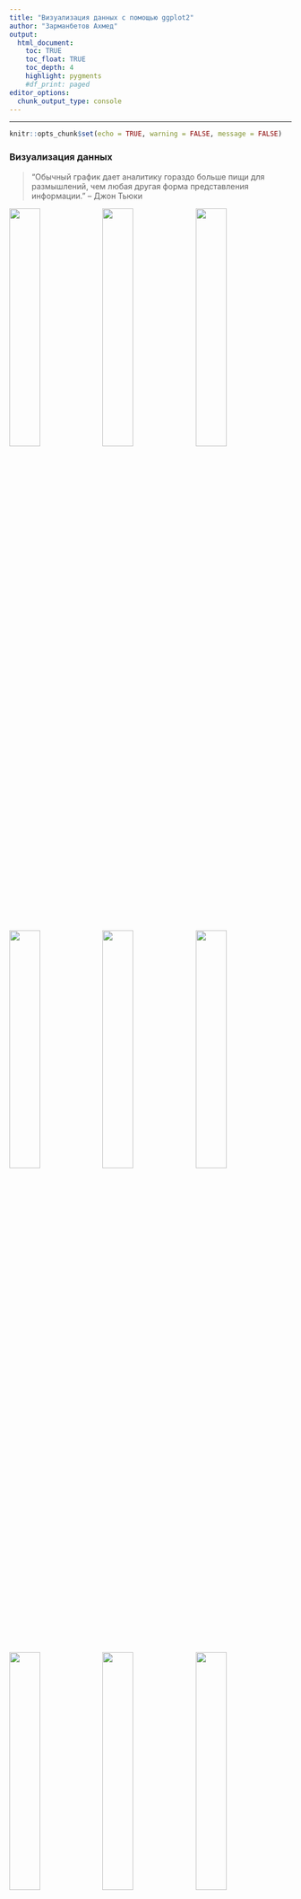 ```yaml
---
title: "Визуализация данных с помощью ggplot2"
author: "Зарманбетов Ахмед"
output: 
  html_document:
    toc: TRUE
    toc_float: TRUE
    toc_depth: 4
    highlight: pygments
    #df_print: paged
editor_options: 
  chunk_output_type: console
---
```

---
```r
knitr::opts_chunk$set(echo = TRUE, warning = FALSE, message = FALSE)
```

### Визуализация данных

> "Обычный график дает аналитику гораздо больше пищи для размышлений, чем любая другая форма представления информации." -- Джон Тьюки


![](pictures/box.gif){width=33%}![](pictures/year.gif){width=33%}![](pictures/names.gif){width=33%} 
![](pictures/dens.png){width=33%}![](pictures/ts.png){width=33%}![](pictures/krug.png){width=33%}
![](pictures/map.png){width=33%}![](pictures/den.png){width=33%}![](pictures/lm.png){width=33%}

```r
library(plotly)
p <- plot_ly(z = volcano, type = "surface")
p 
```

Визуализациия -- один из важнейших этапов анализа данных. Различные графики могут помочь понять, что не так с вашмими данными, найти какие-то закономерности, понять какая зависимость между переменными (линейная, нелинейная), найти аномалии или выбросы и многое другое. К тому же визуализация это очень красиво!

Графики могут быть очень разными, например:

1. Визуализация одной переменной (histogram, bar, boxplot).
2. Визуализация нескольких переменных (scatter plot, line plot).
3. Визуализация графов.
4. Визуализация карты.
5. Визуализация моделей.
6. Визуализация 3D графиков.

На [этом сайте](https://datavizcatalogue.com/RU/) можно найти большое количество разных типов графиков.

### ggplot2

В стандартном пакете R есть визуализация с помощью функции `plot`. Она уже устарела и не такая красивая, как визуализация с помощью пакета `ggplot2`.

#### Установка и подгрузка пакета

Давайте установим и подгрузим уже известные нам пакеты, а также пакет `ggplot2`.

```r
packages <- c('ggplot2', 'dplyr', 'tidyr', 'tibble')
# install.packages(packages)
library(ggplot2)
library(dplyr)
library(tidyr)
library(tibble)
```

#### Принцип создания графика

Визуализация часто помогает найти какие-то закономерности в данных, которые потом можно использовать для построения моделей. Давайте возьмем набор данных `mpg`. Можно вызвать справку по этому датасету с помощью команды `?mpg`. Взглянем на то, как выглядит наш набор данных.

```r
glimpse(mpg)
```

В этом наборе данных представлена информация о 38 моделях автомобилей. Среди 11 переменных в этом датасете есть 2 следующие переменные:

* `displ` -- объем двигателя (в литрах)
* `hwy` -- эффективность расхода топлива, сколько миль машина может проехать с одним галлоном (около 4 литров) топлива

Скорее всего эти переменные взаимосвязаны. Чем больше объем двигателя, тем меньше миль машина сможет проехать. Давайте проверим это, нарисовав график.

```r
ggplot(data = mpg) +
  geom_point(mapping = aes(x = displ, y = hwy))
```

Видно, что и правда существует какая-то отрицательная связь. Но нас интересует то, как можно строить графики с помощью пакета `ggplot2`.

1. Любой график в `ggplot2` начинается с функции `ggplot()`, внутри которой вы передайте обязательный аргумент `data` -- это ваш набор данных, в котором находится информация для визуализации.
2. Весь рисунок -- это **наложение нескольких слоев** с помощью знака плюс (`+`). Функция `ggplot()` строит первый слой. Она создает систему координат, к которой можно начинать добавлять слои.

```r
ggplot(data = mpg)
```

3. Функция `geom_point()` накладывает следующий слой, который состоит из точек. Эта функция имеет обязательный аргумент `mapping`, в котором вы должны указать оси (переменные) для вашего графика. Существует целое семейство функций, которые имеют название `geom_xxx`.

#### Атрибуты графика

Вы можете также можете изменять ваш график. Например, вы хотите изменить цвет (`color`) и размер (`size`) точек. Внутри функции вы можете добавить эти аргументы.

```r
ggplot(data = mpg) +
  geom_point(mapping = aes(x = displ, y = hwy), color = 'blue', size = 2.5)
```

Вы можете писать какой-то цвет в виде строки. А можете использовать формат *HEX*. Например на [сайте](https://colorscheme.ru/color-converter.html) вы можете выбрать нужный вам цвет и использовать его.

```r
ggplot(data = mpg) +
  geom_point(mapping = aes(x = displ, y = hwy), color = '#593dbf')
```

Также вы можете поставить не точки, а другую форму (`shape`). Можно например поставить треугольники.

```r
ggplot(data = mpg) +
  geom_point(mapping = aes(x = displ, y = hwy), color = '#593dbf', shape = 2)
```

На рисунке показаны все виды форм.

![](pictures/shape.png)

Стоит заметить, что формы с 21 по 25 могут иметь 2 цвета. Обычный атрибут `color` отвечает за цвет границы. Если вы хотите закрасить фигуру, то можно использовать атрибут `fill`.

```r
ggplot(data = mpg) +
  geom_point(mapping = aes(x = displ, y = hwy), 
             color = '#593dbf', shape = 25,
             fill = 'red')
```
 
Также с помощью атрибута `alpha` вы можете делать ваши точки более прозрачными. Этот аргумент должен принимать значения от 0 до 1. По умолчанию стоит 1.

```r
ggplot(data = mpg) +
  geom_point(mapping = aes(x = displ, y = hwy), 
             alpha = 0.5)
```

Некоторые точки не стали прозрачными. Это произошло, так как на самом деле там не одна, а несколько точек, поэтому при наложении друг на друга они дали менее прозрачную точку. Это аргумент бывает очень удобным, когда вы визуализируете большой набор данных. 

#### Другой взгляд на атрибуты

Атрибуты украшают график, но можно использовать их и по-другому. До этого мы рисовали график, в котором использовали две непрерывные переменные. То есть на графике мы можем увидеть взаимосвязь только переменных. Нарисовать третью ось и перейти в трехмерное пространство, чтобы добавить 3 переменную было бы не очень хорошим решением. Атрибуты, про которые мы с вами узнали могут помочь нам добавить информацию на график о других переменных. 

У нас есть переменная `drv`, которая принимает только 3 значения. Эти значения указывают какой привод у машины.

```r
mpg %>%
  select(drv) %>%
  unique()
```

Можно, например расскрасить каждое значение в отдельный цвет. В этом случае нам нужно сделать следующее:

1. **ВАЖНО!** Использовать атрибут `color` в функции `aes`.
2. Передаем теперь этому артрибуты не какой-то цвет, а переменную `drv`.

```r
# ДО
ggplot(data = mpg) +
  geom_point(mapping = aes(x = displ, y = hwy), color = 'blue')

# ПОСЛЕ
ggplot(data = mpg) +
  geom_point(mapping = aes(x = displ, y = hwy, color = drv))
```

Нарисуем наш новый график!

```r
ggplot(data = mpg) +
  geom_point(mapping = aes(x = displ, y = hwy, color = drv))
```

У нашего графика автоматически появилась легенда. Про нее мы тоже поговорим позже.

Попробуем теперь использовать переменную `cyl`, которая показывает количество цилиндров в двигателе. Эта переменная принимает значения 4, 5, 6 и 8.

```r
ggplot(data = mpg) +
  geom_point(mapping = aes(x = displ, y = hwy, color = cyl))
```

График получился не таким как раньше. Это просходит, так как мы имеем числовую переменную. Но у нас всего 4 значения, поэтому стоит использовать факторный тип. Перевести переменную в факторный тип можно прямо внутри функции `aes`. 

```r
ggplot(data = mpg) +
  geom_point(mapping = aes(x = displ, y = hwy, color = factor(cyl)))
```

Вы можете использовать и другие атрибуты, а также их комбинации. 

```r
ggplot(data = mpg) +
  geom_point(mapping = aes(x = displ, y = hwy, color = factor(cyl), shape = drv))
```

На таком графике уже можно увидеть взаимосвязь 4 переменных. Но не стоит этим увлекаться. График не должен быть сложным.

#### Виузализация временных рядов

До этого мы с вами говорили про график рассеяния (scatter plot). Он показывал взаимосвязь двух непрерывных переменных. Часто нам хочется посмотреть на динамику какого-то показателя (переменной) во времени. 

Давайте возьмем датасет `economics` из пакеты `dplyr`. Видим, что у нас есть переменная `date`, которая уже имеет формат даты. А также какие-то показатели. Например уровень безработицы (`uempmed`). Давайте нарисуем график дата -- уровень безработицы. Для этого используем слой `geom_line()`, который работает аналогично `geom_point()`.

```r
ggplot(data = economics) +
  geom_line(mapping = aes(x = date, y = uempmed))
```

Давайте добавим еще временной ряд для переменной `psavert`, которая показывает процент личных сбережений людей. Мы можем просто нанести еще один слой `geom_line()`.

```r
ggplot(data = economics) +
  geom_line(mapping = aes(x = date, y = uempmed)) + 
  geom_line(mapping = aes(x = date, y = psavert))
```

Получилось два временных ряда на одной картинке, но они одного цвета, и легенда не появилась. Первый способ как это можно исправить это задать цвет и легенду самому, это очень неприятный способ. Второй способ это использовать знакомую нам функцию `gather`. С `ggplot` можно использовать *pipe* (`%>%`).

```r
economics %>%
  gather(Type, Value, uempmed, psavert) %>%
  ggplot() +
    geom_line(aes(x = date, y = Value, color = Type))
```

Если в вашем слое вы постоянно работаете с одними осями, то вы можете их указать прямо в функции `ggplot`, чтобы не писать их несколько раз.

```r
economics %>%
  gather(Type, Value, uempmed, psavert) %>%
  ggplot(aes(x = date, y = Value, color = Type)) +
    geom_line()
```

#### Гистограмма

Гистограмма строится для **одной непрерывной** переменной. Это нужно, чтобы посмотреть на распределение нашей переменной. Для построения гистограммы достаточно указать одну ось **x* и использовать функцию `geom_histogram`.

```r
ggplot(iris, aes(x = Sepal.Width)) +
  geom_histogram()
```

Мы получили гистограмму, но она не очень хорошо выглядит. Возникают интервалы, в которых переменная не принимает никакие значения. Из-за этого эти интервалы пустые. Сейчас автоматически выбирается ширина прямоугольничков. Ее можно менять с помощью аргумента `binwidth`. 

```r
ggplot(iris, aes(x = Sepal.Width)) +
  geom_histogram(binwidth = 0.1)
```

Часто нам не нужно абсолютное значение, а нужно плотность распределения. Ее можно добавить с помощью известной функции `aes`, внутри которой ей присовить значение `..density..`. Точками отделяем, чтобы R не подумал, что это название переменной.

```r
ggplot(iris, aes(x = Sepal.Width)) +
  geom_histogram(aes(y = ..density..), binwidth = 0.1)
```

Вы можете так же использовать атрибуты.

```r
ggplot(iris, aes(x = Sepal.Width, fill = Species)) +
  geom_histogram(binwidth = 0.1)
```

График не совсем понятный, так как у значения x равным 2.5 мы не понимаем долю *setosa*. 

```r
ggplot(iris, aes(x = Sepal.Width, fill = Species)) +
  geom_histogram(binwidth = 0.1)
```

Есть несколько способов исправить это.

Первый способ: использовать аргумент `position`.

```r
ggplot(iris, aes(x = Sepal.Width, fill = Species)) +
  geom_histogram(binwidth = 0.1, position = 'dodge')
```

```r
ggplot(iris, aes(x = Sepal.Width, fill = Species)) +
  geom_histogram(binwidth = 0.1, position = 'fill')
```

Эти графики не так хороши. Поэтому есть второй способ: использовать функцию `geom_freqpoly` вместо `geom_histogram`. Она рисует распределение линиями.

```r
ggplot(iris, aes(x = Sepal.Width, color = Species)) +
  geom_freqpoly(binwidth = 0.1)
```

#### Диаграмма

Диаграмма строится для **одной дискретной** переменной. То есть переменные принимающие конечное число значений (факторные). Их можно нарисовать аналогично с помощью функции `geom_bar`.

Давайте посмотрим на количество машин, которые имеют передний, задний привод или 4x4.

```r
ggplot(mpg, aes(x = drv)) +
  geom_bar()
```

Вы так же можете использовать атрибуты.

```r
ggplot(mpg, aes(x = drv, fill = factor(cyl))) +
  geom_bar()
```

Если на такой график смотреть неудобно, то можно сделать по каждой переменной отдельный столбец с помощью аргумента `position`.

```r
ggplot(mpg, aes(x = drv, fill = factor(cyl))) +
  geom_bar(position=position_dodge())
```


<!-- #### Непрерывная и категориальная переменные -->

<!-- #### Две категориальные переменные -->

<!-- ```{r} -->
<!-- ggplot(data = diamonds) +  -->
<!--   geom_count(mapping = aes(x = cut, y = color)) -->
<!-- ``` -->


<!-- #### Название графика и оси -->

<!-- Все графики, которые мы делали до этого не очень хороши. Их минус заключается в том, что непонятно что этот график отображает. С помощью функции `labs` вы можете добавить название графика (`title`), дополнительное подробное описание графика (`subtitle`), источник данных (`caption`), название осей (`x` и  `y`), а также легенду. -->

<!-- ```{r} -->
<!-- ggplot(mpg, aes(displ, hwy, color = class)) + -->
<!--   geom_point() + -->
<!--   labs(title = 'Fuel efficiency genereally decreases with engine size', -->
<!--        subtitle = 'Two seaters (sports car) are an exception,  -->
<!--                     because of their light weight', -->
<!--        caption = 'Data from fueleconomy.gov', -->
<!--        x = 'Engine displacement (L)', -->
<!--        y = 'Highway fuel economy (mpg)', -->
<!--        color = 'Car type') -->
<!-- ``` -->

<!-- Название осей можно также быстро поменять с помощью функций `xlab()` и `ylab()`. -->

<!-- ```{r} -->
<!-- ggplot(mpg, aes(displ, hwy, color = class)) + -->
<!--   geom_point() + -->
<!--   xlab('Engine displacement (L)') +  -->
<!--   ylab('Highway fuel economy (mpg)') -->
<!-- ``` -->

<!-- Можно также использовать формулы в названии осей с помощью функции `quate()`. Более подробную информация можно найти с помощью команды `?plotmath`. -->

<!-- ```{r} -->
<!-- df <- tibble( -->
<!--   x = runif(10), -->
<!--   y = runif(10) -->
<!-- ) -->
<!-- ggplot(df, aes(x, y)) + -->
<!--   geom_point() + -->
<!--   labs( -->
<!--     x = quote(sum(x[i] ^ 2, i == 1, n)), -->
<!--     y = quote(alpha + beta + frac(delta, theta)) -->
<!--   ) -->
<!-- ``` -->

<!-- #### Оси -->

<!-- `ggplot` автоматически подбирает тип оси исходя от типа переменных. -->

<!-- ```{r} -->
<!-- ggplot(mpg, aes(displ, hwy)) + -->
<!--   geom_point(aes(colour = class)) -->
<!-- ``` -->

<!-- Для изменения осей вы можете использовать семейство функций `scale_*`. -->

<!-- ```{r} -->
<!-- ggplot(mpg, aes(displ, hwy)) + -->
<!--   geom_point(aes(colour = class)) + -->
<!--   scale_x_continuous() + -->
<!--   scale_y_continuous() + -->
<!--   scale_colour_discrete() -->
<!-- ``` -->

<!-- Внешним видом меток на осях и ключей легенды управляют два аргумента: `breaks` и `labels`. -->

<!-- * `breaks` -- управляет положением меток или значениями осей или ключей -->

<!-- ```{r} -->
<!-- ggplot(mpg, aes(displ, hwy)) + -->
<!--   geom_point() + -->
<!--   scale_y_continuous(breaks = seq(15, 40, by = 5)) -->
<!-- ``` -->

<!-- * `labels` --  -->

<!-- ```{r} -->
<!-- ggplot(mpg, aes(displ, hwy)) + -->
<!--   geom_point() + -->
<!--   scale_x_continuous(labels = NULL) + -->
<!--   scale_y_continuous(labels = NULL) -->
<!-- ``` -->


<!-- ```{r} -->
<!-- presidential %>% -->
<!--   mutate(id = 33 + row_number()) %>% -->
<!--   ggplot(aes(start, id)) + -->
<!--     geom_point() + -->
<!--     geom_segment(aes(xend = end, yend = id)) + -->
<!--     scale_x_date(NULL, breaks = presidential$start, date_labels = "'%y") -->
<!-- ``` -->

<!-- Также есть аргумент `limits`, который задает диапозон значений, который мы хотим увидеть. -->

<!-- ```{r} -->
<!-- ggplot(mpg, aes(displ, hwy)) + -->
<!--   geom_point() + -->
<!--   scale_y_continuous(limits = c(20, 40)) + -->
<!--   scale_x_continuous(limits = c(2, 4)) -->
<!-- ``` -->

<!-- ![](pictures/lim.png) -->

<!-- Это можно сделать и с помощью функций `xlim` и `ylim`. -->

<!-- ```{r} -->
<!-- ggplot(mpg, aes(displ, hwy)) + -->
<!--   geom_point() + -->
<!--   ylim(20, 40) + -->
<!--   xlim(2, 4) -->
<!-- ``` -->

<!-- Иногда эти два способа не работают. Тогда вам на может помочь функция `coord_cartesian`. -->

<!-- #### Построение нескольких графиков по категориальным переменным -->

<!-- ```{r} -->
<!-- p <- ggplot(mtcars, aes(x = wt, y = mpg)) + -->
<!--   geom_point() -->
<!-- p + -->
<!--   facet_grid(am ~ .) -->
<!-- p + -->
<!--   facet_grid(. ~ cyl) -->
<!-- p + -->
<!--   facet_grid(am ~ cyl) -->
<!-- ``` -->



<!-- #### Легенда -->

<!-- ####  -->




<!-- #### Сохранение графиков -->

<!-- Для сохранения графика можно использовать функцию `ggsave`, которая сохранит последний **нарисованный** график.  -->

<!-- Можно просто написать название файла и его расширение и все. Рисунок сохранится в рабочей директории.  -->

<!-- ```{r} -->
<!-- ggplot(mpg, aes(displ, hwy)) + geom_point() -->
<!-- ggsave("plot.pdf") -->
<!-- ``` -->

<!-- У этой функции много аргументов. Можно настраивать ширину, длину, качество рисунка и многое другое. -->

<!-- -- -->



<!-- ### ggplot2 -->

<!-- рассказать как он устроен -->

<!-- он устроен накладыванием слоев -->
<!-- Три основных элемента: -->
<!-- 1.Данные(data) -->
<!-- 2.Какие переменные мы маштабируем -->
<!-- 3.Какие элементы мы отображаем(как выглядит рисунок) -->
<!-- 4.Деление графиков -->
<!-- 5.Статистический слой, какие-то линейные или нелинейные модели -->
<!-- 6.Координаты -->
<!-- 7.Тема -->

<!-- Первые два слоя обязательные, они записываются в функции ggplot -->
<!-- Осталбные добавляются с помощью плюсика -->

<!-- Всего этиъ элементов 7 в видео в 1 главе есть классные картинки -->

<!-- рассказать почему он лучше чем обычный plot(прям показать, но не учить их обычному, это только запутает их) -->
<!-- есть в первом видео 2 главы -->
<!-- -можно взять за основу один график и с помощью него рисовать много других -->

<!-- ### Типы графиков -->

<!-- scatter plot -->



<!-- ### Начнем с самого простого график -->

<!-- ```{r} -->
<!-- str(mtcars) -->
<!-- ggplot(mtcars, aes(x = cyl, y = mpg)) + -->
<!--   geom_point() -->
<!-- ``` -->

<!-- Можно видеть, что `cyl` это категориальная переменная, поэтому график получается не достаточно хорошим. Изменим график -->

<!-- ```{r} -->
<!-- ggplot(mtcars, aes(x = factor(cyl), y = mpg)) + -->
<!--   geom_point() -->
<!-- ``` -->

<!-- Убрались лишние значения 5 и 7. -->



<!-- ```{r} -->
<!-- ggplot(mtcars, aes(x = wt, y = mpg)) + -->
<!--   geom_point() -->

<!-- ggplot(mtcars, aes(x = wt, y = mpg, color = disp)) + -->
<!--   geom_point() -->

<!-- ggplot(mtcars, aes(x = wt, y = mpg, size = disp)) + -->
<!--   geom_point() -->
<!-- ``` -->

<!-- ggplot все сделал за вас(про размер и цвет) -->

<!-- disp может быть как непрерывной так и категориальной переменной(выше видим) -->

<!-- ```{r} -->
<!-- ggplot(mtcars, aes(x = wt, y = mpg, shape = disp)) + -->
<!--   geom_point() -->
<!-- ``` -->

<!-- Выдается ошибка, так как shape работает только с категориальными переменными -->

<!-- ```{r} -->
<!-- # Explore the diamonds data frame with str() -->
<!-- str(diamonds) -->

<!-- # Add geom_point() with + -->
<!-- ggplot(diamonds, aes(x = carat, y = price)) +  -->
<!--   geom_point() -->


<!-- # Add geom_point() and geom_smooth() with + -->
<!-- ggplot(diamonds, aes(x = carat, y = price))+ -->
<!--   geom_point() +  -->
<!--   geom_smooth() -->
<!-- ``` -->

<!-- ```{r} -->
<!-- # 1 - The plot you created in the previous exercise -->
<!-- ggplot(diamonds, aes(x = carat, y = price)) + -->
<!--   geom_point() + -->
<!--   geom_smooth() -->

<!-- # 2 - Copy the above command but show only the smooth line -->
<!-- ggplot(diamonds, aes(x = carat, y = price)) + -->
<!--   geom_smooth() -->

<!-- # 3 - Copy the above command and assign the correct value to col in aes() -->
<!-- ggplot(diamonds, aes(x = carat, y = price,color = clarity)) + -->
<!--   geom_smooth() -->

<!-- # 4 - Keep the color settings from previous command. Plot only the points with argument alpha. -->
<!-- ggplot(diamonds, aes(x = carat, y = price,color = clarity)) + -->
<!--   geom_point(alpha = 0.4) -->

<!-- ``` -->

<!-- ### Основы -->

<!-- можно взять за основу два слоя а потом из них делать различные рисунки -->
<!-- aes можно добавлять в 3 слой, не обязательно во второй -->

<!-- ```{r} -->
<!-- # Create the object containing the data and aes layers: dia_plot -->
<!-- dia_plot <- ggplot(diamonds, aes(x = carat, y = price)) -->

<!-- # Add a geom layer with + and geom_point() -->
<!-- dia_plot + geom_point() -->

<!-- # Add the same geom layer, but with aes() inside -->
<!-- dia_plot + geom_point(aes(color = clarity)) -->

<!-- dia_plot + geom_smooth(aes(col = clarity), se = FALSE) # se от ошибок -->

<!-- ``` -->

<!-- ```{r} -->
<!-- # Plot 1: add geom_point() to this command to create a scatter plot -->
<!-- ggplot(mtcars, aes(x = wt, y = mpg, col = cyl)) + -->
<!--   geom_point()  # Fill in using instructions Plot 1 -->

<!-- # Plot 2: include the lines of the linear models, per cyl -->
<!-- ggplot(mtcars, aes(x = wt, y = mpg, col = cyl)) + -->
<!--   geom_point() + # Copy from Plot 1 -->
<!--   geom_smooth(method = 'lm', se = F)   # Fill in using instructions Plot 2 -->

<!-- # Plot 3: include a lm for the entire dataset in its whole -->
<!-- ggplot(mtcars, aes(x = wt, y = mpg, col = cyl)) + -->
<!--   geom_point() + # Copy from Plot 1 -->
<!--   geom_smooth(method = 'lm', se = F) + # Copy from Plot 2 -->
<!--   geom_smooth(aes(group = 1), method = 'lm', se = F, linetype =2)   # Fill in using instructions Plot 3 -->
<!-- ``` -->

<!-- ### Первый слой - data -->

<!-- Почему первый вариант не верен? -->
<!-- ```{r} -->
<!-- # Option 1 -->
<!-- ggplot(iris, aes(x = Sepal.Length, y = Sepal.Width)) + -->
<!--   geom_point() + -->
<!--   geom_point(aes(x = Petal.Length, y = Petal.Width), col = "red") -->

<!-- # Option 2 -->
<!-- ggplot(iris.wide, aes(x = Length, y = Width, col = Part)) + -->
<!--   geom_point() -->
<!-- ``` -->

<!-- ПОСМОТРЕТЬ ПРО ТО КАКИЕ ГРАФИКИ НОРМ А КАКИЕ НЕТ ВО 2 ГЛАВЕ 3 ВИДЕО -->

<!-- ```{r} -->
<!-- # Consider the structure of iris, iris.wide and iris.tidy (in that order) -->
<!-- str(iris) -->
<!-- str(iris.wide) -->
<!-- str(iris.tidy) -->



<!-- # Think about which dataset you would use to get the plot shown right -->
<!-- # Fill in the ___ to produce the plot given to the right -->
<!-- ggplot(iris.tidy, aes(x = Species, y = Value, col = Part)) + -->
<!--   geom_jitter() + -->
<!--   facet_grid(. ~ Measure) -->
<!-- ``` -->

<!-- ```{r} -->
<!-- # Load the tidyr package -->
<!-- library(tidyr) -->

<!-- # Fill in the ___ to produce to the correct iris.tidy dataset -->
<!-- iris.tidy <- iris %>% -->
<!--   gather(key, Value, -Species) %>% -->
<!--   separate(key, c("Part", "Measure"), "\\.") -->
<!-- ``` -->

<!-- ```{r} -->
<!-- # The 3 data frames (iris, iris.wide and iris.tidy) are available in your environment -->
<!-- # Execute head() on iris, iris.wide and iris.tidy (in that order) -->
<!-- head(iris) -->
<!-- head(iris.wide) -->
<!-- head(iris.tidy) -->

<!-- # Think about which dataset you would use to get the plot shown right -->
<!-- # Fill in the ___ to produce the plot given to the right -->
<!-- ggplot(iris.wide, aes(x = Length, y = Width, color = Part)) + -->
<!--   geom_jitter() + -->
<!--   facet_grid(. ~ Species) -->
<!-- ``` -->

<!-- ```{r} -->
<!-- # Load the tidyr package -->
<!-- library(tidyr) -->

<!-- # Add column with unique ids (don't need to change) -->
<!-- iris$Flower <- 1:nrow(iris) -->

<!-- # Fill in the ___ to produce to the correct iris.wide dataset -->
<!-- iris.wide <- iris %>% -->
<!--   gather(key, value, -Species, -Flower) %>% -->
<!--   separate(key, c("Part", 'Measure'), "\\.") %>% -->
<!--   spread(Measure, value) -->
<!-- ``` -->

<!-- ### Разбираемся со вторым слоем aesthetic -->

<!-- Есть атрибуты - это просто цвет, например цвет всех точек красный, а есть aesthetic(нужно придумать перевод) - это когда мы используем еще одну переменную, например цвет зависит от пола. -->

<!-- aesthetic записывается в функции aes, а атрибиуты вне этой функции -->

<!-- Основные aesthetic: -->
<!-- -X -->
<!-- -Y -->
<!-- -colour -->
<!-- -fill -->
<!-- -size -->
<!-- -alpha -->
<!-- -linetype -->
<!-- -labels -->
<!-- -shape(19 по дефолту) -->

<!-- ```{r} -->
<!-- # 1 - Map mpg to x and cyl to y -->
<!-- ggplot(mtcars, aes(x = mpg, y = cyl)) + -->
<!--   geom_point() -->

<!-- # 2 - Reverse: Map cyl to x and mpg to y -->
<!-- ggplot(mtcars, aes(x = cyl, y = mpg)) + -->
<!--   geom_point() -->

<!-- # 3 - Map wt to x, mpg to y and cyl to col -->
<!-- ggplot(mtcars, aes(x = wt, y = mpg, colour = cyl)) + -->
<!--   geom_point() -->

<!-- # 4 - Change shape and size of the points in the above plot -->
<!-- ggplot(mtcars, aes(x = wt, y = mpg, colour = cyl)) + -->
<!--   geom_point(shape = 1, size = 4) -->
<!-- ``` -->

<!-- ```{r} -->
<!-- # am and cyl are factors, wt is numeric -->
<!-- class(mtcars$am) -->
<!-- class(mtcars$cyl) -->
<!-- class(mtcars$wt) -->

<!-- # From the previous exercise -->
<!-- ggplot(mtcars, aes(x = wt, y = mpg, col = cyl)) + -->
<!--   geom_point(shape = 1, size = 4) -->

<!-- # 1 - Map cyl to fill -->
<!-- ggplot(mtcars, aes(x = wt, y = mpg, fill = cyl)) + -->
<!--   geom_point(shape = 1, size = 4) -->

<!-- # 2 - Change shape and alpha of the points in the above plot -->
<!-- ggplot(mtcars, aes(x = wt, y = mpg, fill = cyl)) + -->
<!--   geom_point(shape = 21, size = 4, alpha = 0.6) -->

<!-- # 3 - Map am to col in the above plot -->
<!-- ggplot(mtcars, aes(x = wt, y = mpg, fill = cyl, col = am)) + -->
<!--   geom_point(shape = 21, size = 4, alpha = 0.6) -->

<!-- ``` -->

<!-- ```{r} -->
<!-- # Map cyl to size -->
<!-- ggplot(mtcars, aes(x = wt, y = mpg,size = cyl)) + -->
<!--   geom_point() -->

<!-- # Map cyl to alpha -->
<!-- ggplot(mtcars, aes(x = wt, y = mpg,alpha = cyl)) + -->
<!--   geom_point() -->

<!-- # Map cyl to shape  -->
<!-- ggplot(mtcars, aes(x = wt, y = mpg,shape = cyl)) + -->
<!--   geom_point() -->

<!-- # Map cyl to label -->
<!-- ggplot(mtcars, aes(x = wt, y = mpg,label = cyl)) + -->
<!--   geom_text() -->

<!-- ``` -->


<!-- Shapes 1-20 can only accept a color aesthetic, but shapes 21-25 have both a color and a fill aesthetic.  -->

<!-- Аттрибуты -->

<!-- ```{r} -->
<!-- # Define a hexadecimal color -->
<!-- my_color <- "#4ABEFF" -->

<!-- # Draw a scatter plot with color *aesthetic* -->
<!-- ggplot(mtcars, aes(x = wt, y = mpg, color = cyl)) +  -->
<!--   geom_point() -->


<!-- # Same, but set color *attribute* in geom layer  -->
<!-- ggplot(mtcars, aes(x = wt, y = mpg)) +  -->
<!--   geom_point(color = my_color) -->

<!-- # Set the fill aesthetic; color, size and shape attributes -->
<!-- ggplot(mtcars, aes(x = wt, y = mpg, fill = cyl)) +  -->
<!--   geom_point(color = my_color, size = 10, shape = 23) -->

<!-- ``` -->

<!-- ```{r} -->
<!-- # Expand to draw points with alpha 0.5 -->
<!-- ggplot(mtcars, aes(x = wt, y = mpg, fill = cyl)) +  -->
<!--   geom_point(alpha = 0.5) -->


<!-- # Expand to draw points with shape 24 and color yellow -->
<!-- ggplot(mtcars, aes(x = wt, y = mpg, fill = cyl)) + -->
<!--   geom_point(color = 'yellow', shape = 24) -->


<!-- # Expand to draw text with label rownames(mtcars) and color red -->
<!-- ggplot(mtcars, aes(x = wt, y = mpg, fill = cyl)) + -->
<!--   geom_text(label = rownames(mtcars),color = 'red') -->


<!-- ``` -->

<!-- ```{r} -->
<!-- # Map mpg onto x, qsec onto y and factor(cyl) onto col -->
<!-- ggplot(mtcars, aes(x = mpg, y = qsec, color = factor(cyl))) + -->
<!--   geom_point() -->

<!-- # Add mapping: factor(am) onto shape -->
<!-- ggplot(mtcars, aes(x = mpg, y = qsec, color = factor(cyl), shape = factor(am)))+ geom_point() -->

<!-- # Add mapping: (hp/wt) onto size -->
<!-- ggplot(mtcars, aes(x = mpg, y = qsec, color = factor(cyl), shape = factor(am), size = (hp/wt)))+ geom_point() -->

<!-- ``` -->

<!-- label and shape are only applicable to categorical data. -->

<!-- Модифицированные aes: -->

<!-- ```{r} -->
<!-- cyl.am <- ggplot(mtcars, aes(x = factor(cyl), fill = factor(am))) -->
<!-- # The base layer, cyl.am, is available for you -->
<!-- # Add geom (position = "stack" by default) -->
<!-- cyl.am +  -->
<!--   geom_bar() -->

<!-- # Fill - show proportion -->
<!-- cyl.am +  -->
<!--   geom_bar(position = 'fill')   -->

<!-- # Dodging - principles of similarity and proximity -->
<!-- cyl.am + -->
<!--   geom_bar(position = 'dodge')  -->

<!-- # Clean up the axes with scale_ functions -->
<!-- val = c("#E41A1C", "#377EB8") -->
<!-- lab = c("Manual", "Automatic") -->
<!-- cyl.am + -->
<!--   geom_bar(position = "dodge") + -->
<!--   scale_x_discrete("Cylinnders") +  -->
<!--   scale_y_continuous("Number") + -->
<!--   scale_fill_manual('Transmission',  -->
<!--                     values = val, -->
<!--                     labels = lab)  -->
<!-- ``` -->

<!-- ```{r} -->
<!-- # 1 - Create jittered plot of mtcars, mpg onto x, 0 onto y -->
<!-- ggplot(mtcars, aes(x = mpg, y = 0)) + -->
<!--   geom_jitter() -->

<!-- # 2 - Add function to change y axis limits -->
<!-- ggplot(mtcars, aes(x = mpg, y = 0)) + -->
<!--   geom_jitter()+ -->
<!--   scale_y_continuous(limits=c(-2,2)) -->


<!-- ``` -->


<!-- ### третий слой - geomethries -->

<!-- Есть 37 разновидностей, но есть три основные группы -->

<!-- 1.scatter plot -->
<!-- -points(geom_point;need x and y;alpha,colour,fill, shape,size) -->
<!-- -jitter -->
<!-- -abline -->
<!-- 2.bar plot -->
<!-- -histogram -->
<!-- -bar -->
<!-- -errorbar -->
<!-- 3.lineplots -->
<!-- -line -->

<!-- ```{r} -->
<!-- # Shown in the viewer: -->
<!-- ggplot(mtcars, aes(x = cyl, y = wt)) + -->
<!--   geom_point() -->

<!-- # Solutions: -->
<!-- # 1 - With geom_jitter() -->
<!-- ggplot(mtcars, aes(x = cyl, y = wt)) + -->
<!--   geom_jitter() -->

<!-- # 2 - Set width in geom_jitter() -->
<!-- ggplot(mtcars, aes(x = cyl, y = wt)) + -->
<!--   geom_jitter(width = 0.1) -->

<!-- # 3 - Set position = position_jitter() in geom_point() () -->
<!-- ggplot(mtcars, aes(x = cyl, y = wt)) + -->
<!--   geom_point(position = position_jitter(0.1)) -->

<!-- ``` -->

<!-- ```{r} -->
<!-- # Examine the structure of Vocab -->
<!-- str(Vocab) -->

<!-- # Basic scatter plot of vocabulary (y) against education (x). Use geom_point() -->
<!-- ggplot(Vocab, aes(x = education, y = vocabulary)) + -->
<!--   geom_point() -->

<!-- # Use geom_jitter() instead of geom_point() -->
<!-- ggplot(Vocab, aes(x = education, y = vocabulary)) + -->
<!--   geom_jitter() -->

<!-- # Using the above plotting command, set alpha to a very low 0.2 -->
<!-- ggplot(Vocab, aes(x = education, y = vocabulary)) + -->
<!--   geom_jitter(alpha = 0.2) -->


<!-- # Using the above plotting command, set the shape to 1 -->
<!-- ggplot(Vocab, aes(x = education, y = vocabulary)) + -->
<!--   geom_jitter(alpha = 0.2, shape = 1) -->

<!-- ``` -->


<!-- Bar plots -->

<!-- Histogram -->
<!-- строится для одной непрерывной переменной -->
<!-- binwidth = range/30 -->

<!-- Bar -->
<!-- для одной категориальной -->

<!-- ```{r} -->
<!-- # 1 - Make a univariate histogram -->
<!-- ggplot(mtcars, aes(x = mpg)) + -->
<!--   geom_histogram() -->

<!-- # 2 - Plot 1, plus set binwidth to 1 in the geom layer -->
<!-- ggplot(mtcars, aes(x = mpg)) + -->
<!--   geom_histogram(binwidth = 1) -->

<!-- # 3 - Plot 2, plus MAP ..density.. to the y aesthetic (i.e. in a second aes() function) -->
<!-- ggplot(mtcars, aes(x = mpg)) + -->
<!--   geom_histogram(binwidth = 1, aes(y = ..density..)) -->

<!-- # 4 - plot 3, plus SET the fill attribute to "#377EB8" -->
<!-- ggplot(mtcars, aes(x = mpg)) + -->
<!--   geom_histogram(binwidth = 1, aes(y = ..density..), fill = "#377EB8") -->
<!-- ``` -->

<!-- Three position arguments will be introduced here: -->
<!-- *stack: place the bars on top of each other. Counts are used. This is the default position. -->
<!-- *fill: place the bars on top of each other, but this time use proportions. -->
<!-- *dodge: place the bars next to each other. Counts are used. -->

<!-- ```{r} -->
<!-- # Draw a bar plot of cyl, filled according to am -->
<!-- ggplot(mtcars, aes(x = cyl, fill = am)) + -->
<!--   geom_bar() -->

<!-- # Change the position argument to stack -->
<!-- ggplot(mtcars, aes(x = cyl, fill = am)) + -->
<!--   geom_bar(position = 'stack') -->


<!-- # Change the position argument to fill -->
<!-- ggplot(mtcars, aes(x = cyl, fill = am)) + -->
<!--   geom_bar(position = 'fill') -->


<!-- # Change the position argument to dodge -->
<!-- ggplot(mtcars, aes(x = cyl, fill = am)) + -->
<!--   geom_bar(position = 'dodge') -->

<!-- ``` -->

<!-- ```{r} -->
<!-- # 1 - The last plot form the previous exercise -->
<!-- ggplot(mtcars, aes(x = cyl, fill = am)) + -->
<!--   geom_bar(position = "dodge") -->

<!-- # 2 - Define posn_d with position_dodge() -->
<!-- posn_d <- position_dodge(width = 0.2) -->

<!-- # 3 - Change the position argument to posn_d -->
<!-- ggplot(mtcars, aes(x = cyl, fill = am)) + -->
<!--   geom_bar(position = posn_d) -->

<!-- # 4 - Use posn_d as position and adjust alpha to 0.6 -->
<!-- ggplot(mtcars, aes(x = cyl, fill = am)) + -->
<!--   geom_bar(position = posn_d, alpha = 0.6) -->


<!-- ``` -->

<!-- ```{r} -->
<!-- # A basic histogram, add coloring defined by cyl -->
<!-- ggplot(mtcars, aes(mpg,fill = cyl)) + -->
<!--   geom_histogram(binwidth = 1) -->

<!-- # Change position to identity -->
<!-- ggplot(mtcars, aes(mpg,fill = cyl)) + -->
<!--   geom_histogram(binwidth = 1, position = 'identity') -->


<!-- # Change geom to freqpoly (position is identity by default) -->
<!-- ggplot(mtcars, aes(mpg,color = cyl)) + -->
<!--   geom_freqpoly(binwidth = 1, position = 'identity') -->

<!-- ``` -->

<!-- ```{r} -->
<!-- # Example of how to use a brewed color palette -->
<!-- ggplot(mtcars, aes(x = cyl, fill = am)) + -->
<!--   geom_bar() + -->
<!--   scale_fill_brewer(palette = "Set1") #?brewer.pal -->

<!-- # Use str() on Vocab to check out the structure -->
<!-- str(Vocab) -->

<!-- # Plot education on x and vocabulary on fill -->
<!-- # Use the default brewed color palette -->
<!-- ggplot(Vocab, aes(x = education, fill = vocabulary)) +  -->
<!-- geom_bar(position = 'fill') + -->
<!-- scale_fill_brewer() -->


<!-- ``` -->

<!-- ```{r} -->
<!-- new_col <- colorRampPalette(c("#FFFFFF", "#0000FF")) -->
<!-- new_col(4) # the newly extrapolated colours -->
<!-- munsell::plot_hex(new_col(4)) # Quick and dirty plot -->

<!-- # Final plot of last exercise -->
<!-- ggplot(Vocab, aes(x = education, fill = vocabulary)) + -->
<!--   geom_bar(position = "fill") + -->
<!--   scale_fill_brewer() -->

<!-- # Definition of a set of blue colors -->
<!-- blues <- brewer.pal(9, "Blues") # from the RColorBrewer package -->

<!-- # 1 - Make a color range using colorRampPalette() and the set of blues -->
<!-- blue_range <- colorRampPalette(blues) -->

<!-- # 2 - Use blue_range to adjust the color of the bars, use scale_fill_manual() -->
<!-- ggplot(Vocab, aes(x = education, fill = vocabulary)) + -->
<!--   geom_bar(position = "fill") + -->
<!--   scale_fill_manual(values = blue_range(11)) -->


<!-- ``` -->

<!-- ```{r} -->
<!-- # 1 - Basic histogram plot command -->
<!-- ggplot(mtcars, aes(mpg)) + -->
<!--   geom_histogram(binwidth = 1) -->

<!-- # 2 - Plot 1, Expand aesthetics: am onto fill -->
<!-- ggplot(mtcars, aes(mpg, fill = am)) + -->
<!--   geom_histogram(binwidth = 1) -->


<!-- # 3 - Plot 2, change position = "dodge" -->
<!-- ggplot(mtcars, aes(mpg, fill = am)) + -->
<!--   geom_histogram(binwidth = 1, position = 'dodge') -->


<!-- # 4 - Plot 3, change position = "fill" -->
<!-- ggplot(mtcars, aes(mpg, fill = am)) + -->
<!--   geom_histogram(binwidth = 1, position = 'fill') -->


<!-- # 5 - Plot 4, plus change position = "identity" and alpha = 0.4 -->
<!-- ggplot(mtcars, aes(mpg, fill = am)) + -->
<!--   geom_histogram(binwidth = 1, position = 'identity', alpha = 0.4) -->



<!-- # 6 - Plot 5, plus change mapping: cyl onto fill -->
<!-- ggplot(mtcars, aes(mpg, fill = cyl)) + -->
<!--   geom_histogram(binwidth = 1, position = 'identity', alpha = 0.4) -->

<!-- ``` -->

<!-- line plot(time series) -->
<!-- лучший способ нескольких линий это цвет -->

<!-- ```{r} -->
<!-- # Print out head of economics -->
<!-- head(economics) -->

<!-- # Plot unemploy as a function of date using a line plot -->
<!-- ggplot(economics, aes(x = date, y = unemploy)) + -->
<!--   geom_line() -->


<!-- # Adjust plot to represent the fraction of total population that is unemployed -->
<!-- ggplot(economics, aes(x = date, y = unemploy/pop)) + -->
<!--   geom_line() -->
<!-- ``` -->

<!-- ```{r} -->
<!-- # Basic line plot -->
<!-- ggplot(economics, aes(x = date, y = unemploy/pop)) + -->
<!--   geom_line() -->

<!-- # Expand the following command with geom_rect() to draw the recess periods -->
<!-- ggplot(economics, aes(x = date, y = unemploy/pop)) + -->
<!--   geom_rect(data = recess, -->
<!--          aes(xmin = begin, xmax = end, ymin = -Inf, ymax = Inf), -->
<!--          inherit.aes = FALSE, fill = "red", alpha = 0.2) + -->
<!--   geom_line() -->

<!-- ``` -->

<!-- ### qplot -->

<!-- ```{r} -->
<!-- # basic qplot scatter plot: -->
<!-- qplot(wt, mpg, data = mtcars) -->

<!-- # Categorical variable mapped onto size: -->
<!-- # cyl -->
<!-- qplot(wt, mpg, data = mtcars, size = factor(cyl)) -->

<!-- # gear -->
<!-- qplot(wt, mpg, data = mtcars, size = factor(gear)) -->

<!-- # Continuous variable mapped onto col: -->
<!-- # hp -->
<!-- qplot(wt, mpg, data = mtcars, color = hp) -->

<!-- # qsec -->
<!-- qplot(wt, mpg, data = mtcars, color = qsec) -->
<!-- ``` -->

<!-- ```{r} -->
<!-- # cyl and am are factors, wt is numeric -->
<!-- class(mtcars$cyl) -->
<!-- class(mtcars$am) -->
<!-- class(mtcars$wt) -->

<!-- # "Basic" dot plot, with geom_point(): -->
<!-- ggplot(mtcars, aes(cyl, wt, col = am)) + -->
<!--   geom_point(position = position_jitter(0.2, 0)) -->

<!-- # 1 - "True" dot plot, with geom_dotplot(): -->
<!-- ggplot(mtcars, aes(cyl, wt, fill = am)) + -->
<!--   geom_dotplot(binaxis = "y", stackdir = 'center') -->

<!-- # 2 - qplot with geom "dotplot", binaxis = "y" and stackdir = "center" -->
<!-- qplot( -->
<!--   cyl, wt, -->
<!--   data = mtcars, -->
<!--   fill = am, -->
<!--   geom = 'dotplot', -->
<!--   binaxis = 'y', -->
<!--   stackdir = "center" -->
<!-- ) -->
<!-- ``` -->

<!-- ### Четвертый слой - Statistics -->

<!-- Первой функцией является `geom_smooth`.  -->

<!-- Как работает и основные параметры(есть еще параметр span, надо понять как работает) -->
<!-- ```{r} -->
<!-- ggplot(mtcars, aes(x = wt, y = mpg)) + -->
<!--   geom_point() + -->
<!--   geom_smooth() -->

<!-- ggplot(mtcars, aes(x = wt, y = mpg)) + -->
<!--   geom_point() + -->
<!--   geom_smooth(method = 'lm') -->

<!-- ggplot(mtcars, aes(x = wt, y = mpg)) + -->
<!--   geom_point() +  -->
<!--   geom_smooth(method = 'lm', se = F) -->

<!-- ggplot(mtcars, aes(x = wt, y = mpg)) + -->
<!--   geom_smooth(method = 'lm', se = F) -->
<!-- ``` -->


<!-- Как работает с наблюдениями, если они делятся по цвету еще. -->
<!-- ```{r} -->
<!-- ggplot(mtcars, aes(x = wt, y = mpg, col = cyl)) + -->
<!--   geom_point() + -->
<!--   stat_smooth(method = "lm", se = FALSE) -->

<!-- ggplot(mtcars, aes(x = wt, y = mpg, col = factor(cyl))) + -->
<!--   geom_point() + -->
<!--   stat_smooth(method = "lm", se = FALSE) -->

<!-- ggplot(mtcars, aes(x = wt, y = mpg, col = factor(cyl))) + -->
<!--   geom_point() + -->
<!--   stat_smooth(method = "lm", se = FALSE) + -->
<!--   stat_smooth(method = "lm", se = FALSE, aes(group = 1)) -->
<!-- ``` -->

<!-- Метод loess работает только с наблюдениями <1000 -->
<!-- Цвет общей линии и еще span -->

<!-- ```{r} -->
<!-- # Plot 1: change the LOESS span -->
<!-- ggplot(mtcars, aes(x = wt, y = mpg)) + -->
<!--   geom_point() + -->
<!--   geom_smooth(se = FALSE, span = 0.7) -->

<!-- # Plot 2: Set the second stat_smooth() to use LOESS with a span of 0.7 -->
<!-- ggplot(mtcars, aes(x = wt, y = mpg, col = factor(cyl))) + -->
<!--   geom_point() + -->
<!--   stat_smooth(method = "lm", se = FALSE) + -->
<!--   stat_smooth(method = "loess", aes(group = 1),  -->
<!--               se = FALSE, col = "black", span = 0.7) -->

<!-- # Plot 3: Set col to "All", inside the aes layer of stat_smooth() -->
<!-- ggplot(mtcars, aes(x = wt, y = mpg, col = factor(cyl))) + -->
<!--   geom_point() + -->
<!--   stat_smooth(method = "lm", se = FALSE) + -->
<!--   stat_smooth(method = "loess", -->
<!--               # Add col inside aes() -->
<!--               aes(group = 1, col = 'All'), -->
<!--               # Remove the col argument below -->
<!--               se = FALSE, span = 0.7) -->

<!-- # Plot 4: Add scale_color_manual to change the colors -->
<!-- myColors <- c(brewer.pal(3, "Dark2"), "black") -->
<!-- ggplot(mtcars, aes(x = wt, y = mpg, col = factor(cyl))) + -->
<!--   geom_point() + -->
<!--   stat_smooth(method = "lm", se = FALSE, span = 0.7) + -->
<!--   stat_smooth(method = "loess",  -->
<!--               aes(group = 1, col="All"),  -->
<!--               se = FALSE, span = 0.7) + -->
<!--   # Add correct arguments to scale_color_manual -->
<!--   scale_color_manual('Cylinders', values = myColors) -->
<!-- ``` -->

<!-- ```{r} -->
<!-- # Plot 1: Jittered scatter plot, add a linear model (lm) smooth -->
<!-- ggplot(Vocab, aes(x = education, y = vocabulary)) + -->
<!--   geom_jitter(alpha = 0.2) + -->
<!--   stat_smooth(method = 'lm', se = FALSE) # smooth -->

<!-- # Plot 2: points, colored by year -->
<!-- ggplot(Vocab, aes(x = education, y = vocabulary, col = year)) + -->
<!--   geom_jitter(alpha = 0.2)  -->

<!-- # Plot 3: lm, colored by year -->
<!-- ggplot(Vocab, aes(x = education, y = vocabulary, col = factor(year))) + -->
<!--   stat_smooth(method = 'lm', se = FALSE) # smooth -->

<!-- # Plot 4: Set a color brewer palette -->
<!-- ggplot(Vocab, aes(x = education, y = vocabulary, col = factor(year))) + -->
<!--   stat_smooth(method = 'lm', se = FALSE) +  # smooth -->
<!--   scale_color_brewer()  # colors -->

<!-- # Plot 5: Add the group aes, specify alpha and size -->
<!-- ggplot(Vocab, aes(x = education, y = vocabulary, col = year, group = factor(year))) + -->
<!--   stat_smooth(method = "lm", se = FALSE, alpha = 0.6, size = 2) + -->
<!--   scale_color_gradientn(colors = brewer.pal(9, "YlOrRd")) -->
<!-- ``` -->

<!-- Квантили -->
<!-- ```{r} -->
<!-- # Use stat_quantile instead of stat_smooth -->
<!-- ggplot(Vocab, aes(x = education, y = vocabulary, col = year, group = factor(year))) + -->
<!--   stat_quantile(alpha = 0.6, size = 2) + -->
<!--   scale_color_gradientn(colors = brewer.pal(9,"YlOrRd")) -->

<!-- # Set quantile to 0.5 -->
<!-- ggplot(Vocab, aes(x = education, y = vocabulary, col = year, group = factor(year))) + -->
<!--   stat_quantile(alpha = 0.6, size = 2, quantiles = 0.5) + -->
<!--   scale_color_gradientn(colors = brewer.pal(9,"YlOrRd")) -->


<!-- ``` -->

<!-- Сумма -->
<!-- ```{r} -->
<!-- # Plot 1: Jittering only -->
<!-- p <- ggplot(Vocab, aes(x = education, y = vocabulary)) + -->
<!--   geom_jitter(alpha = 0.2) -->

<!-- # Plot 2: Add stat_sum -->
<!-- p + -->
<!--   stat_sum() # sum statistic -->

<!-- # Plot 3: Set size range -->
<!-- p + -->
<!--   stat_sum() + # sum statistic -->
<!--   scale_size(range = c(1, 10)) # set size scale -->

<!-- ``` -->

<!-- ### пятый слой -->

<!-- Zoom:(есть еще xlim просто) -->
<!-- ```{r} -->
<!-- # Basic ggplot() command, coded for you -->
<!-- p <- ggplot(mtcars, aes(x = wt, y = hp, col = am)) + geom_point() + geom_smooth() -->

<!-- # Add scale_x_continuous() -->
<!-- p + scale_x_continuous(limits = c(3,6), expand = c(0,0)) -->

<!-- # Add coord_cartesian(): the proper way to zoom in -->
<!-- p + coord_cartesian(xlim = c(3,6)) -->
<!-- ``` -->

<!-- Aspect Ratio: -->
<!-- ```{r} -->
<!-- # Complete basic scatter plot function -->
<!-- base.plot <- ggplot(iris, aes(x = Sepal.Length, y = Sepal.Width, col = Species)) + -->
<!--                geom_jitter() + -->
<!--                geom_smooth(method = "lm", se = FALSE) -->

<!-- # Plot base.plot: default aspect ratio -->
<!-- base.plot -->

<!-- # Fix aspect ratio (1:1) of base.plot -->
<!-- base.plot + coord_equal() -->
<!-- ``` -->

<!-- ### Слой Facets -->

<!-- Очень классное видео, оттуда можно сделать гифку разъединения плюс показывает сколько строчек кода экономит эта функция -->

<!-- `facet_grid`: -->

<!-- Испоьзуем для деления сложного графика на несколько простых с помощью одной или двух категориальных переменных. Формула : `rows ~ columns`. Необязательно приводить переменные к факторам, ggplot сам их принудительно приведет. Если используем только одну категориальную переменную, то вторую обозначаем просто точкой(.). -->

<!-- ```{r} -->
<!-- # Basic scatter plot -->
<!-- p <- ggplot(mtcars, aes(x = wt, y = mpg)) + -->
<!--   geom_point() -->

<!-- # 1 - Separate rows according to transmission type, am -->
<!-- p + -->
<!--   facet_grid(am ~ .) -->

<!-- # 2 - Separate columns according to cylinders, cyl -->
<!-- p + -->
<!--   facet_grid(. ~ cyl) -->

<!-- # 3 - Separate by both columns and rows  -->
<!-- p + -->
<!--   facet_grid(am ~ cyl) -->
<!-- ``` -->

<!-- Можно отразить 6 переменных на графике -->
<!-- ```{r} -->
<!-- ggplot(mtcars, aes(x = wt, y = mpg, col = cyl_am)) + -->
<!--   geom_point() + -->
<!--   # Add a manual colour scale -->
<!--   scale_color_manual(values = myCol)+ facet_grid(gear ~ vs) -->
<!-- ``` -->

<!-- Иногда переменные не пересекаются: -->
<!-- ```{r} -->
<!-- # Basic scatter plot -->
<!-- p <- ggplot(mamsleep, aes(x = time, y = name, col = sleep)) + -->
<!--   geom_point() -->

<!-- # Execute to display plot -->
<!-- p -->

<!-- # Facet rows accoding to vore -->
<!-- p + -->
<!--   facet_grid(vore ~ .) -->

<!-- # Specify scale and space arguments to free up rows -->
<!-- p + -->
<!--   facet_grid(vore ~ ., scale= 'free_y', space = 'free_y') -->

<!-- ``` -->

<!-- ### Седьмой слой - Themes -->

<!-- Вы можете изменять тему вашего рисунка с помощью функции `theme`. В пакете `ggplot2` уже есть некоторые встроенные темы: -->

<!-- * `theme_grey()` -->
<!-- * `theme_bw()` -->
<!-- * `theme_linedraw()` -->
<!-- * `theme_light()` -->
<!-- * `theme_dark()`  -->
<!-- * `theme_minimal()`  -->
<!-- * `theme_classic()` -->
<!-- * `theme_void()` -->
<!-- * `theme_test()` -->

<!-- Тема -- это отдельны слой, который мы можем добавить. -->

<!-- [](https://ggplot2.tidyverse.org/reference/ggtheme.html) -->

<!-- ```{r} -->
<!-- ggplot(data = mpg, aes(x = displ, y = hwy)) + -->
<!--   geom_point() +  -->
<!--   theme_test() -->
<!-- ``` -->

<!-- Дополнительные темы можно найти в пакете `ggthemes`.  -->

<!-- [](https://yutannihilation.github.io/allYourFigureAreBelongToUs/ggthemes/) -->

<!-- ```{r} -->
<!-- install.packages('ggthemes') -->
<!-- library(ggthemes) -->
<!-- ``` -->

<!-- ```{r} -->
<!-- ggplot(data = mpg, aes(x = displ, y = hwy)) + -->
<!--   geom_point() +  -->
<!--   theme_pander() -->
<!-- ``` -->



<!-- ### Другая визуализация -->


<!-- [](https://www.r-graph-gallery.com/287-smooth-animation-with-tweenr.html) -->
<!-- plotly интерактивная визуализация -->
<!-- ggmap карты -->
<!-- [](https://www.r-graph-gallery.com/index.html) -->
<!-- [](https://www.r-graph-gallery.com/network.html) для графов -->

<!-- [](https://www.r-graph-gallery.com/3d.html) для градиентного спуска прикольно -->





<!-- ```{r message=FALSE, warning=FALSE} -->
<!-- install.packages('plotly') -->
<!-- library(plotly) -->
<!-- library(tibble) -->

<!-- x = seq(1,10, length.out = 1000) -->
<!-- y = seq(1,10, length.out = 1000) -->
<!-- z <- matrix(data = 0, nrow = 1000, ncol = 1000) -->
<!-- for(i in 1:nrow(z)){ -->
<!--   for(j in 1:ncol(z)){ -->
<!--     z[i,j] <- x[i] * x[j] -->
<!--   } -->
<!-- } -->


<!-- p <- plot_ly(z = z, x = x, y = y, type = "surface") -->
<!-- p  -->

<!-- ``` -->

